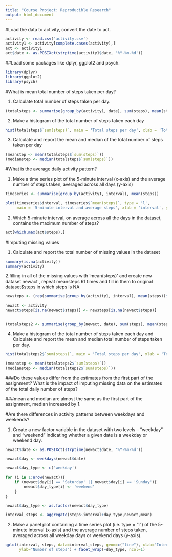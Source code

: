 ---
title: "Course Project: Reproducible Research"
output: html_document
---

#Load the data to activity, convert the date to act.

```{r echo = TRUE}
activity <- read.csv('activity.csv')
activity1 <- activity[complete.cases(activity),]
act <- activity1
act$date <- as.POSIXct(strptime(activity1$date, '%Y-%m-%d'))
```

##Load some packages like dplyr, ggplot2 and psych.

```{r echo = TRUE}
library(dplyr)
library(ggplot2)
library(psych)
```

#What is mean total number of steps taken per day?

1. Calculate total number of steps taken per day.

```{r echo = TRUE}
(totalsteps <- summarise(group_by(activity1, date), sum(steps), mean(steps)))
```

2. Make a histogram of the total number of steps taken each day

```{r echo = TRUE}
hist(totalsteps$`sum(steps)`, main = 'Total steps per day', xlab = 'Total steps', col = 'pink')

```

3. Calculate and report the mean and median of the total number of steps taken per day

```{r echo = TRUE}
(meanstep <- mean(totalsteps$`sum(steps)`))
(medianstep <- median(totalsteps$`sum(steps)`))

```


#What is the average daily activity pattern?

1. Make a time series plot of the 5-minute interval (x-axis) and the average number of steps taken, averaged across all days (y-axis)  
```{r echo = TRUE}
timeseries <- summarise(group_by(activity1, interval), mean(steps))

plot(timeseries$interval, timeseries$`mean(steps)`, type = 'l', 
     main = '5-minute interval and average steps', xlab = 'interval', ylab = 'average steps')

```

2. Which 5-minute interval, on average across all the days in the dataset, contains the maximum number of steps?
```{r echo = TRUE}
act[which.max(act$steps),]

```


#Imputing missing values

1. Calculate and report the total number of missing values in the dataset 
```{r echo = TRUE}
summary(is.na(activity))
summary(activity)

```

2.filling in all of the missing values with 'mean(steps)' and create new dataset newact , repeat meansteps 61 times and fill in them to original dataset$steps in which steps is NA

```{r echo = TRUE}
newsteps <- (rep(summarise(group_by(activity1, interval), mean(steps))$'mean(steps)', times = 61))

newact <- activity
newact$steps[is.na(newact$steps)] <- newsteps[is.na(newact$steps)]


(totalsteps2 <- summarise(group_by(newact, date), sum(steps), mean(steps)))


```

4. Make a histogram of the total number of steps taken each day and Calculate and report the mean and median total number of steps taken per day. 
```{r echo = TRUE}
hist(totalsteps2$`sum(steps)`, main = 'Total steps per day', xlab = 'Total steps', col = 'pink')

```


```{r echo = TRUE}
(meanstep <- mean(totalsteps2$`sum(steps)`))
(medianstep <- median(totalsteps2$`sum(steps)`))

```

###Do these values differ from the estimates from the first part of the assignment? What is the impact of imputing missing data on the estimates of the total daily number of steps?

###mean and median are almost the same as the first part of the assignment, median increased by 1. 

#Are there differences in activity patterns between weekdays and weekends? 
 
1. Create a new factor variable in the dataset with two levels – “weekday” and “weekend” indicating whether a given date is a weekday or weekend day.

```{r echo = TRUE}
newact$date <- as.POSIXct(strptime(newact$date, '%Y-%m-%d'))

newact$day <- weekdays(newact$date)

newact$day_type <- c('weekday')

for (i in 1:nrow(newact)){
    if (newact$day[i] == 'Saturday' || newact$day[i] == 'Sunday'){
        newact$day_type[i] <- 'weekend'
    }
}

newact$day_type <- as.factor(newact$day_type)

interval_steps <- aggregate(steps~interval+day_type,newact,mean)

```

2. Make a panel plot containing a time series plot (i.e. type = "l") of the 5-minute interval (x-axis) and the average number of steps taken, averaged across all weekday days or weekend days (y-axis). 

```{r echo = TRUE}
qplot(interval, steps, data=interval_steps, geom=c("line"), xlab="Interval",
      ylab="Number of steps") + facet_wrap(~day_type, ncol=1)

```

